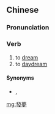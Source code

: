 {{also|发梦}}
==Chinese==
{{zh-forms|s=发梦}}

===Pronunciation===
{{zh-pron
|m=fāmèng
|c=faat3 mung6
|h=pfs=pot-mung;gd=bod5 mu4
|cat=v
}}

===Verb===
{{zh-verb}} {{tcx|regional|chiefly|Cantonese|and|Hakka|lang=zh}}

# to [[dream]]
# to [[daydream]]
#: {{zh-x|唔好 成{seng4}日 企 喺度 發夢！|Don't just stand here '''daydreaming''' all day!|C}}

====Synonyms====
* {{qualifier|Mandarin}} {{zh-l|做夢}}, {{zh-l|作夢}}

[[mg:發夢]]